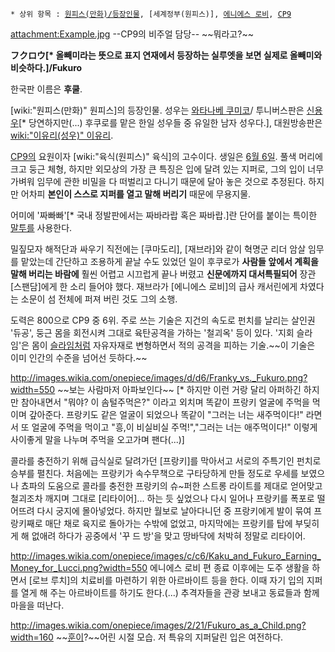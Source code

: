  * 상위 항목 : [[원피스(만화)/등장인물]], [세계정부(원피스)], [[에니에스 로비]], [[CP9]]

attachment:Example.jpg
--CP9의 비주얼 담당-- ~~뭐라고?~~

'''フクロウ[* 올빼미라는 뜻으로 표지 연재에서 등장하는 실루엣을 보면 실제로 올빼미와 비슷하다.]/Fukuro''' 

한국판 이름은 '''후쿨'''.

[wiki:"원피스(만화)" 원피스]의 등장인물. 성우는 [[와타나베 쿠미코]]/ 투니버스판은 [[신용우]][* 당연하지만(...) 후쿠로를 맡은 한일 성우들 중 유일한 남자 성우다.], 대원방송판은 [[wiki:"이유리(성우)" 이유리]].

[[CP9]]의 요원이자 [wiki:"육식(원피스)" 육식]의 고수이다. 생일은 [[6월 6일]]. 풀색 머리에 크고 둥근 체형, 하지만 외모상의 가장 큰 특징은 입에 달려 있는 지퍼로, 그의 입이 너무 가벼워 임무에 관한 비밀을 다 떠벌리고 다니기 때문에 달아 놓은 것으로 추정된다. 하지만 어차피 '''본인이 스스로 지퍼를 열고 말해 버리기''' 때문에 무용지물.

어미에 '짜빠빠'[* 국내 정발판에서는 짜바라랍 혹은 짜바랍.]란 단어를 붙이는 특이한 [[말투]]를 사용한다.

밀짚모자 해적단과 싸우기 직전에는 [쿠마도리], [재브라]와 같이 혁명군 리더 암살 임무를 맡았는데 간단하고 조용하게 끝날 수도 있었던 일이 후쿠로가 '''사람들 앞에서 계획을 말해 버리는 바람에''' 훨씬 어렵고 시끄럽게 끝나 버렸고 '''신문에까지 대서특필되어''' 장관 [스팬담]에게 한 소리 들어야 했다. 재브라가 [에니에스 로비]의 급사 캐서린에게 차였다는 소문이 섬 전체에 퍼져 버린 것도 그의 소행.

도력은 800으로 CP9 중 6위. 주로 쓰는 기술은 지건의 속도로 펀치를 날리는 살인권 '듀공', 둥근 몸을 회전시켜 그대로 육탄공격을 가하는 '철괴옥' 등이 있다. '지회 슬라임'은 몸이 [[슬라임]]처럼 자유자재로 변형하면서 적의 공격을 피하는 기술.~~이 기술은 이미 인간의 수준을 넘어선 듯하다.~~

http://images.wikia.com/onepiece/images/d/d6/Franky_vs._Fukuro.png?width=550
~~보는 사람마저 아파보인다~~ [* 하지만 이런 거랑 달리 아퍼하긴 하지만 참아내면서 "뭐야? 이 솜털주먹은?" 이라고 외치며 똑같이 프랑키 얼굴에 주먹을 먹이며 갚아준다. 프랑키도 같은 얼굴이 되었으나 똑같이 "그러는 너는 새주먹이다!" 라면서 또 얼굴에 주먹을 먹이고 "흥,이 비실비실 주먹!","그러는 너는 애주먹이다!" 이렇게 사이좋게 말을 나누며 주먹을 오고가며 팬다(...)]

콜라를 충전하기 위해 급식실로 달려가던 [프랑키]를 막아서고 서로의 주특기인 펀치로 승부를 펼친다. 처음에는 프랑키가 속수무책으로 구타당하게 만들 정도로 우세를 보였으나 쵸파의 도움으로 콜라를 충전한 프랑키의 슈~퍼한 스트롱 라이트를 제대로 얻어맞고 철괴조차 깨지며 그대로 [리타이어]... 하는 듯 싶었으나 다시 일어나 프랑키를 폭포로 떨어뜨려 다시 궁지에 몰아넣었다. 하지만 월보로 날아다니던 중 프랑키에게 발이 묶여 프랑키째로 매단 채로 육지로 돌아가는 수밖에 없었고, 마지막에는 프랑키를 탑에 부딪히게 해 없애려 하다가 공중에서 '꾸 드 방'을 맞고 땅바닥에 처박혀 정말로 리타이어.

http://images.wikia.com/onepiece/images/c/c6/Kaku_and_Fukuro_Earning_Money_for_Lucci.png?width=550
에니에스 로비 편 종료 이후에는 도주 생활을 하면서 [로브 루치]의 치료비를 마련하기 위한 아르바이트 등을 한다. 이때 자기 입의 지퍼를 열게 해 주는 아르바이트를 하기도 한다.(...) 추격자들을 관광 보내고 동료들과 함께 마을을 떠난다.

http://images.wikia.com/onepiece/images/2/21/Fukuro_as_a_Child.png?width=160
~~[[사토 마사오|훈이]]?~~어린 시절 모습. 저 특유의 지퍼달린 입은 여전하다.
